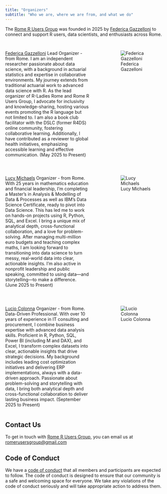 ```yaml
---
title: "Organizers"
subtitle: "Who we are, where we are from, and what we do"
---
```


:::callout-note

The [Rome R Users Group](https://www.meetup.com/rome-r-users-group) was founded in 2025 by [Federica Gazzelloni](https://federicagazzelloni.com/) to connect and support R users, data scientists, and enthusiasts across Rome.

:::

## 

::: columns
::: {.column width="58%"}
[Federica Gazzelloni](https://federicagazzelloni.com/) Lead Organizer - from Rome. I am an independent researcher passionate about data science, with a background in actuarial statistics and expertise in collaborative environments. My journey extends from traditional actuarial work to advanced data science with R. As the lead organizer of R-Ladies Rome and Rome R Users Group, I advocate for inclusivity and knowledge-sharing, hosting various events promoting the R language but not limited to. I am also a book club facilitator with the DSLC (former R4DS) online community, fostering collaborative learning. Additionally, I have contributed as a reviewer to global health initiatives, emphasizing accessible learning and effective communication. (May 2025 to Present)
:::

::: {.column width="4%"}
:::

::: {.column width="38%"}
![Federica Gazzelloni](organizers_picts/federica-gazzelloni.png)
:::
:::

##

:::: columns
::: {.column width="58%"}
[Lucy Michaels](https://www.linkedin.com/in/lucymichaels/) Organizer - from Rome. With 25 years in mathematics education and financial leadership, I’m completing a Master's in Analysis & Modelling of Data & Processes as well as IBM’s Data Science Certificate, ready to pivot into Data Science.  This has led me to work on hands-on projects using R, Python, SQL, and Excel. I bring a unique mix of analytical depth, cross-functional collaboration, and a love for problem-solving. After managing multi-million euro budgets and teaching complex maths, I am looking forward to transitioning into data science to turn messy, real-world data into clear, actionable insights. I'm also active in nonprofit leadership and public speaking, committed to using data—and storytelling—to make a difference. (June 2025 to Present)
:::

::: {.column width="4%"}
:::

::: {.column width="38%"}
![Lucy Michaels](organizers_picts/lucy-michaels.jpg)

:::
::::

##

:::: columns
::: {.column width="58%"}
[Lucio Colonna](https://www.linkedin.com/in/vlcolonna/) Organizer - from Rome. Data-Driven Professional. With over 10 years of experience in IT consulting and procurement, I combine business expertise with advanced data analysis skills. Proficient in R, Python, SQL, Power BI (including M and DAX), and Excel, I transform complex datasets into clear, actionable insights that drive strategic decisions. My background includes leading cost optimization initiatives and delivering ERP implementations, always with a data-driven approach. Passionate about problem-solving and storytelling with data, I bring both analytical depth and cross-functional collaboration to deliver lasting business impact. (September 2025 to Present)
:::

::: {.column width="4%"}
:::

::: {.column width="38%"}
![Lucio Colonna](organizers_picts/lucio-colonna.png)
:::

::::

## Contact Us

To get in touch with [Rome R Users Group](https://www.meetup.com/rome-r-users-group/), you can email us at [romerusersgroup@gmail.com](mailto:romerusersgroup@gmail.com){.email}

## Code of Conduct

We have a [code of conduct](https://r-consortium.org/codeofconduct.html) that all members and participants are expected to follow. The code of conduct is designed to ensure that our community is a safe and welcoming space for everyone. We take any violations of the code of conduct seriously and will take appropriate action to address them.


